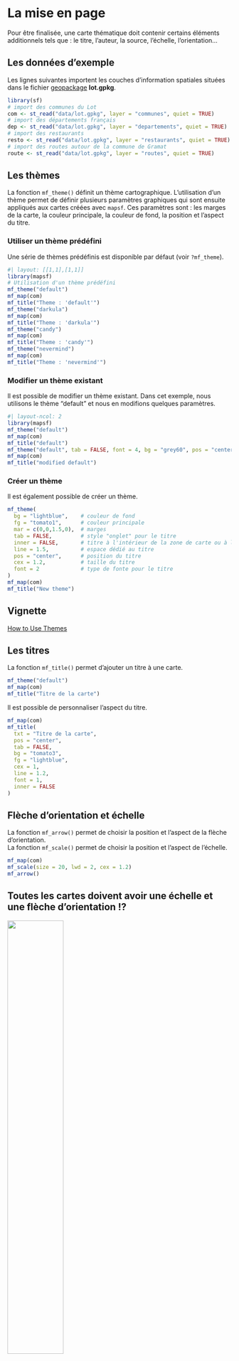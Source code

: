 # La mise en page 

Pour être finalisée, une carte thématique doit contenir certains éléments additionnels tels que : le titre, l'auteur, la source, l'échelle, l'orientation...


## Les données d'exemple

Les lignes suivantes importent les couches d'information spatiales situées dans le fichier [geopackage](https://www.geopackage.org/) **lot.gpkg**.

```r
library(sf)
# import des communes du Lot
com <- st_read("data/lot.gpkg", layer = "communes", quiet = TRUE)
# import des départements français
dep <- st_read("data/lot.gpkg", layer = "departements", quiet = TRUE)
# import des restaurants
resto <- st_read("data/lot.gpkg", layer = "restaurants", quiet = TRUE)
# import des routes autour de la commune de Gramat
route <- st_read("data/lot.gpkg", layer = "routes", quiet = TRUE)
```

## Les thèmes

La fonction `mf_theme()` définit un thème cartographique. L'utilisation d'un thème permet de définir plusieurs paramètres graphiques qui sont ensuite appliqués aux cartes créées avec `mapsf`. Ces paramètres sont : les marges de la carte, la couleur principale, la couleur de fond, la position et l'aspect du titre. 

### Utiliser un thème prédéfini

Une série de thèmes prédéfinis est disponible par défaut (voir `?mf_theme`).

```r
#| layout: [[1,1],[1,1]]
library(mapsf)
# Utilisation d'un thème prédéfini
mf_theme("default")
mf_map(com)
mf_title("Theme : 'default'")
mf_theme("darkula")
mf_map(com)
mf_title("Theme : 'darkula'")
mf_theme("candy")
mf_map(com)
mf_title("Theme : 'candy'")
mf_theme("nevermind")
mf_map(com)
mf_title("Theme : 'nevermind'")
```

### Modifier un thème existant

Il est possible de modifier un thème existant. Dans cet exemple, nous utilisons le thème "default" et nous en modifions quelques paramètres.

```r
#| layout-ncol: 2
library(mapsf)
mf_theme("default")
mf_map(com)
mf_title("default")
mf_theme("default", tab = FALSE, font = 4, bg = "grey60", pos = "center")
mf_map(com)
mf_title("modified default")
```

### Créer un thème
Il est également possible de créer un thème.

```r
mf_theme(
  bg = "lightblue",    # couleur de fond
  fg = "tomato1",      # couleur principale
  mar = c(0,0,1.5,0),  # marges
  tab = FALSE,         # style "onglet" pour le titre
  inner = FALSE,       # titre à l'intérieur de la zone de carte ou à l'extérieur
  line = 1.5,          # espace dédié au titre
  pos = "center",      # position du titre
  cex = 1.2,           # taille du titre
  font = 2             # type de fonte pour le titre
)
mf_map(com)
mf_title("New theme")
```


:::{.callout-note}
## Vignette
[How to Use Themes](https://riatelab.github.io/mapsf/articles/web_only/how_to_use_themes.html)
:::






## Les titres

La fonction `mf_title()` permet d'ajouter un titre à une carte.


```r
mf_theme("default")
mf_map(com)
mf_title("Titre de la carte")
```


Il est possible de personnaliser l'aspect du titre.

```r
mf_map(com)
mf_title(
  txt = "Titre de la carte", 
  pos = "center", 
  tab = FALSE, 
  bg = "tomato3", 
  fg = "lightblue", 
  cex = 1, 
  line = 1.2, 
  font = 1, 
  inner = FALSE
)
```





## Flèche d'orientation et échelle

La fonction `mf_arrow()` permet de choisir la position et l'aspect de la flèche d'orientation.  
La fonction `mf_scale()` permet de choisir la position et l'aspect de l'échelle.

```r
mf_map(com)
mf_scale(size = 20, lwd = 2, cex = 1.2)
mf_arrow()
```

:::{.callout-note}

## Toutes les cartes doivent avoir une échelle et une flèche d'orientation !?

::: {layout-ncol=2}

![](img/scale_.png){width="50%"}

![](img/north_.png)

:::

[Carnet Observable interactif](https://observablehq.com/@neocartocnrs/geoviz-scalebar?collection=@neocartocnrs/geoviz) de Nicolas Lambert

:::


## Crédits

La fonction `mf_credits()` permet d'afficher une ligne de crédits (sources, auteur...).
```r
mf_map(com)
mf_credits("Auteurs : TG & HP\nSources : IGN, 2018")
```


## Habillage complet

La fonction `mf_layout()` permet d'afficher tous ces éléments (titre, c.

```r
mf_map(com)
mf_layout(
  title = "Le Lot",
  credits = "Auteurs : TG & HP\nSources : IGN, 2018",
  arrow = TRUE, 
  scale = TRUE
)
```


## Annotations


```r
# Sélection d'une commune
cahors <- com[com$NOM_COM == "Cahors", ]
mf_map(com)
mf_annotation(
  x = cahors, 
  txt = "Cahors", 
  halo = TRUE, 
  cex = 1.5
)
```


## Étiquettes

La fonction `mf_label()` est dédiée à l'affichage d'étiquettes.

```r
# Selection des communes qui intersectent la 
# commune de Cahors
com_sel <- st_filter(com, com[com$NOM_COM == "Cahors", ])
mf_map(com_sel)
mf_label(
  x = com_sel,
  var = "NOM_COM",
  col= "black",
  halo = TRUE,
  overlap = FALSE, 
  lines = FALSE
)
mf_scale()
```

L'argument `halo = TRUE` permet d'afficher un léger halo autour des étiquettes et l'argument `overlap = FALSE` permet de créer des étiquettes ne se recouvrant pas.


## Les légendes

La fonction `mf_legend()` permet d'afficher des légendes. 

```r
mf_map(com)
mf_legend(
  type = "prop", 
  val = c(1000,500,200,10), 
  inches = .4, 
  title = "Population", 
  pos = "topleft"
)
mf_legend(
  type = "choro", 
  val = c(0,10,20,30,40),
  pal = "Greens", 
  pos = "bottomright", 
  val_rnd = 0
)
```


:::{.callout-note}
## Le package `maplegend`
La fonction `mf_legend()` s'appuie sur le package [`maplegend`](https://github.com/riatelab/maplegend)
:::

## Centrer la carte sur une région

La fonction `mf_map()` permet d'initialiser une carte en la centrant sur une objet spatial en choisissant un fond et des bordures transparantes. 

```r
mf_map(x = com_sel, col = NA, border = NA)
mf_map(com, add = TRUE)
mf_map(com_sel, col = NA, border = "red", lwd = 2, add = TRUE)
```




## Afficher plusieurs cartes sur la même figure

Il faut ici utiliser l'argument `mfrow` de la fonction `par()`. Le premier chiffre représente le nombre lignes et le deuxième le nombre de colonnes.  
Par exemple `par(mfrow = c(1, 2))` (1 ligne et 2 colonnes) permet d'afficher deux cartes côte à côte.


```r
#| fig-show: hold
#| fig-width: 7
#| fig-height: 3.5
#| message: false
# define the figure layout (1 row, 2 columns)
opar <- par(mfrow = c(1, 2))
# define theme
mf_theme("default", mar = c(0,0,1.2,0), tab = FALSE, pos = "center")
# first map
mf_map(com)
mf_map(com, "TER_F", "prop", 
       inches = .2,
       val_max = 4000, 
       leg_pos = "topleft", 
       leg_title = "N.")
mf_title("Tertiaire: Femmes")
# second map
mf_map(com)
mf_map(com, "TER_H", "prop",
       inches = .2,
       val_max = 4000, 
       leg_pos = NA)
mf_title("Hommes")
par(opar)
```

:::{.callout-note}
## Comparer des cartes de cercles proportionnels
Notons ici l'utilisation des arguments `inches` et `val_max` avec des valeurs identiques pour les deux carte. Cela rend possible les comparaisons entres les deux cartes.
:::

:::{.callout-note}
## Vignette
[How to Create Faceted Maps](https://riatelab.github.io/mapsf/articles/web_only/how_to_create_faceted_maps.html)
:::




## Export des cartes

`mf_export()` permet d'exporter des cartes en PNG ou en SVG.  
Le ratio hauteur/largeur de la carte correspondra au ratio hauteur/largeur d'un objet spatial.  
Si `width` est spécifié alors `height` est déduit du ratio hauteur/largeur de `x`, de la taille des marges de la figure et des dimensions du titre (du thème utilisé en somme).     
`mf_export()` peut aussi être utilisé pour ajouter de l'espace sur un ou plusieurs côté de la carte ou encore centrer la carte sur une zone particulière. 

:::{.callout-note}
**Toujours utiliser `add = TRUE` après un appel à `mf_export()` et ne pas oublier d'utiliser `dev.off()` pour finaliser l'export de la figure.** 
:::



```r
#création d'un thème personnel
mf_theme("candy", bg = "grey80")
mf_export(
  x = com, 
  filename = "img/com_default.png",
  width = 600
)
mf_map(com, add = TRUE)
mf_title("Le Lot")
dev.off()

```

![com_default.png](img/com_default.png)

L'emprise de cette carte est exactement celle de la région affichée.

Lors de l'export suivant nous ajoutons de l'espace sur la partie droite de la carte (50% de la largeur de `x`).


```r
mf_export(
  x = com, 
  filename = "img/com_expand.png",
  width = 600, 
  expandBB = c(0, 0, 0, .5)
)
mf_map(com, add = TRUE)
mf_title("Le Lot")
dev.off()
```

![com_expand.png](img/com_expand.png)

:::{.callout-note}
## Vignette
[How to Export Maps](https://riatelab.github.io/mapsf/articles/web_only/how_to_export_maps.html)
:::

## Ajouter une image sur une carte

Cela peut être utile pour ajouter un logo, un pictogramme. La fonction `readPNG()` 
du package `png` permet l'ajout d'images sur une figure.

```r
mf_theme("default", mar = c(0,0,0,0))
library(png)
# import de l'image
logo <- readPNG("img/Logo CG 46 - Bleu.png")
# dimension de l'image en unité de la carte
pp <- dim(logo)[2:1] * 20
# Définition d'un point d'encrage de l'image dans la figure, ici
# le coin supérieur gauche de la bounding box du département
xy <- st_bbox(com)[c(1,4)]
mf_map(com, col = "#D1914D", border = "white")
rasterImage(
  image   = logo,
  xleft   = xy[1],
  ybottom = xy[2] - pp[2],
  xright  = xy[1] + pp[1],
  ytop    = xy[2]
)
```


## Placer précisément un élément sur la carte

Dans plusieurs fonctions de `mapsf` il est possible de placer des éléments d'habillage de manière interactive avec la position *"interactive"*.

![](img/interactive.gif)

:::{.callout-note}
Plus généralement la fonction `locator()` permet de cliquer sur une figure et d'obtenir les coordonnées d'un point dans le système de coordonnées de la figure (de la carte). `locator()`peut être utilisée sur la plupart des graphiques (pas ceux produits avec `ggplot2`).
:::


## Ajouter un ombrage à une couche

La fonction `mf_shadow()` permet de créer une ombre à une couche de polygones. 
```r
mf_theme("default")
mf_shadow(com)
mf_map(com, add=TRUE)
```


## Création de cartons

La fonction `mf_inset_on()` permet de démarrer la création d'un carton.
Il faut ensuite "refermer" le carton avec `mf_inset_off()`.

```r
biars <- com[com$NOM_COM == "Biars-sur-Cère", ]
# affichage de toutes les communes
mf_map(com)
# affichage de la sélection de communes
mf_map(biars, col = "tomato4", border = "tomato1", 
       lwd = 2, add = TRUE)

# Démarrer le carton 
# en haut à gauche sur
# le ratio width/height de biars
# avec une largeur d'1/4 de la largeur de la figure
mf_inset_on(x = biars, pos = "topleft", cex = .25)
# couleur du fond
mf_theme(bg = "#f7f7f7")
# affichage de la commune cible
mf_map(biars, col = "tomato4", border = "tomato1")
# affichage des communes
mf_map(com, col = NA, add = TRUE)
# échelle
mf_scale(size = 1, pos = "bottomright")
# affichage d'un cadre
box()
# Fermer le carton
mf_inset_off()

# Ajouter titre et échelle
mf_title("Biars-sur-Cère")
mf_scale(10, pos = 'bottomright')
```



:::{.callout-note}
## Carton "carte du monde"
On peut facilement créer un carton avec la position d'un point sur une carte du monde en combinant les fonctions `mf_worldmap()` et `mf_inset_on(x = "worldmap", ...)` :

```r
mf_map(com)
mf_inset_on(x = "worldmap",cex = .3, pos = "topleft")
mf_worldmap(com)
mf_inset_off()
mf_title("Le Lot dans le Monde!")
```
:::

:::{.callout-note}
## Vignette
[How to Create Inset Maps](https://riatelab.github.io/mapsf/articles/web_only/how_to_create_inset_maps.html)
:::


<!-- ## Exercices -->

<!-- 1. Créez une carte représentant la population active travaillant dans l'industrie.  -->
<!-- 2. Ajoutez les éléments d'habillage indispensables. -->
<!-- 3. Utilisez un thème personnalisé. -->
<!-- 4. Ajoutez un carton de localisation du Lot -->
<!-- 5. Exportez la carte au format PNG avec 800 pixels de large.  -->
<!-- 6. Comment rendre la carte plus intelligible ? Allez-y ! -->


<!-- ```{r exoa, echo=TRUE, eval = TRUE} -->
<!-- library(mapsf) -->
<!-- # import des communes du Lot -->
<!-- com <- st_read("data/lot46.gpkg", layer = "commune", quiet = TRUE) -->
<!-- # import des départments français -->
<!-- dep <- st_read("data/lot46.gpkg", layer = "departement", quiet = TRUE) -->
<!-- # Nombre total d'actifs -->
<!-- com$ACT <- com$AGR_H + com$AGR_F + com$IND_H + com$IND_F + com$BTP_H + -->
<!--   com$BTP_F + com$TER_H + com$TER_F -->
<!-- # Nombre d'actifs dans l'industrie -->
<!-- com$IND <- com$IND_F + com$IND_H -->
<!-- # Part des actifs travaillant dans l'industrie -->
<!-- com$PART_ACT_IND <- 100 * com$IND / com$ACT -->

<!-- # Création d'un thème personnalisé -->
<!-- th <- mf_theme("green", mar = c(0,0,1.5,0), pos = "left") -->

<!-- # Cartographie du nombre total de travailleurs de l'industrie -->
<!-- mf_export(com, "img/n_ind.png", theme = th, -->
<!--           width = 800) -->
<!-- mf_map(x = com, border = "white", lwd = .2, add = T) -->
<!-- mf_map(x = dep, lwd = 1, col = NA, add = TRUE, lend = 0) -->
<!-- mf_map(x = com, var = "IND", type = "prop", -->
<!--        leg_title = "Nombre d'actifs\ntravaillant dans\nl'industrie") -->
<!-- mf_title("Répartition des actifs travaillant dans l'industrie - 2017") -->
<!-- mf_scale(5) -->
<!-- mf_arrow(pos = "topright") -->
<!-- # notez l'utilisation ici de paste0() qui permet de concatener des chaines -->
<!-- # de caractères et de \n qui permet d'aller à la ligne -->
<!-- mf_credits(paste0("Admin Express COG Carto 3.0, IGN - 2021 & ", -->
<!--                   "BD CARTO® 4.0, IGN - 2021 ; Recensements harmonisés - ", -->
<!--                   "Séries départementales et communales, INSEE - 2020\n", -->
<!--                   "Auteurs : T. Giraud & H. Pecout, 2022")) -->
<!-- dev.off() -->
<!-- ``` -->



<!-- ![](img/n_ind.png) -->
<!-- ```{r exob, echo=TRUE, eval = TRUE} -->
<!-- # Cartographie de la part des actifs travaillant dans l'industrie -->
<!-- ## Quelle est la forme de la distribution que nous voulons cartographier ? -->
<!-- hist(com$PART_ACT_IND) -->
<!-- boxplot(com$PART_ACT_IND, horizontal = TRUE) -->
<!-- summary(com$PART_ACT_IND) -->

<!-- #### > Seules 2 communes ont 100% de travailleurs dans l'industrie -->
<!-- #### Ces communes ont moins de 15 actifs -->
<!-- # Sélection des communes ayant plus de 15 actifs -->
<!-- com_sel <- com[com$ACT > 15, ] -->
<!-- ## Quelle est la forme de cette (nouvelle) distribution -->
<!-- hist(com_sel$PART_ACT_IND) -->
<!-- boxplot(com_sel$PART_ACT_IND, horizontal = TRUE) -->
<!-- summary(com_sel$PART_ACT_IND) -->

<!-- # Creation d'un vecteur contenant les limites de classes en -->
<!-- # utilisant la méthode des quantiles -->
<!-- bks <- mf_get_breaks(com_sel$PART_ACT_IND, nbreaks = 5, -->
<!--                      breaks = "quantile") -->
<!-- hist(com_sel$PART_ACT_IND, bks) -->


<!-- mf_export(com, "img/s_ind.png", theme = th, -->
<!--           width = 800) -->
<!-- # Cartographie -->
<!-- mf_map(x = com, -->
<!--        var = "PART_ACT_IND", -->
<!--        type = "choro", -->
<!--        breaks = bks,         # Utilisation des bornes de classes créées précédement -->
<!--        leg_val_rnd = 0,      # arrondir les valeurs dans la légende -->
<!--        pal = "Red-Yellow",   # Utilisation d'une palette de couleur -->
<!--        leg_title = "Part des actifs\ntravaillant dans\nl'industrie", -->
<!--        add = TRUE, -->
<!--        col_na = "grey", -->
<!--        leg_no_data = "Communes de moins de 15 actifs") # texte du no data dans la légende -->
<!-- mf_title("Répartition des actifs travaillant dans l'industrie - 2017") -->
<!-- mf_scale(5) -->
<!-- mf_arrow(pos = "topright") -->
<!-- mf_credits(paste0("Admin Express COG Carto 3.0, IGN - 2021 & ", -->
<!--                   "BD CARTO® 4.0, IGN - 2021 ; Recensements harmonisés - ", -->
<!--                   "Séries départementales et communales, INSEE - 2020\n", -->
<!--                   "Auteurs : T. Giraud & H. Pecout, 2022")) -->
<!-- dev.off() -->
<!-- ``` -->

<!-- ![](img/s_ind.png) -->

<!-- Nous allons maintenant combiner le nombre total d'actifs et la parts des travailleurs de l'industrie. -->
<!-- ```{r exoc, echo=TRUE, eval = TRUE} -->
<!-- mf_export(com, "img/c_ind.png", theme = th, -->
<!--           width = 800) -->
<!-- mf_map(x = com, border = "white", lwd = .2, add = T) -->
<!-- mf_map(x = dep, lwd = 1, col = NA, add = TRUE, lend = 0) -->
<!-- mf_map(com, c("ACT", "PART_ACT_IND"), "prop_choro", -->
<!--        breaks = bks, -->
<!--        pal = "Red-Yellow", -->
<!--        inches = .4, -->
<!--        border = "white", lwd = .7, -->
<!--        leg_val_rnd =  c(0,1), -->
<!--        leg_pos = c(538000,6442000, 538000, 6424000),  # ici les légendes sont positionnées manuellement -->
<!--        leg_title = c("Nombre d'actifs*", -->
<!--                      "Part des actifs\ndans l'industrie (en %)"), -->
<!--        col_na = "grey", -->
<!--        leg_no_data = "Communes de moins de 15 actifs") -->

<!-- # Ajout d'annotations -->
<!-- mf_annotation(x = com[com$NOM_COM=="Biars-sur-Cère",], -->
<!--               txt = "Andros", -->
<!--               col_arrow = th$fg, halo = T, cex = 1) -->
<!-- mf_annotation(x = com[com$NOM_COM=="Figeac",], -->
<!--               txt = "Industrie\naéronautique", -->
<!--               col_arrow = th$fg, pos = "bottomright", halo = T, cex = 1) -->
<!-- mf_annotation(x = com[com$NOM_COM=="Gramat",], -->
<!--               txt = "La Quercynoise (?)", -->
<!--               col_arrow = th$fg, pos = "topleft", s = 1, halo = T, -->
<!--               cex = 1) -->

<!-- mf_title("Répartition des actifs travaillant dans l'industrie - 2017") -->

<!-- # ajout d'un carton -> -->
<!-- mf_inset_on(fig = c(.8,0.98,0.1,0.3)) -->
<!-- mf_map(dep, lwd = .1) -->
<!-- mf_map(com, border = NA, add = T, col = th$fg) -->
<!-- box(col = th$fg, lwd = .5) -->
<!-- mf_inset_off() -->
<!-- # <- fin du carton -->
<!-- mf_scale(5) -->
<!-- mf_arrow("topright") -->
<!-- mf_credits(paste0("Admin Express COG Carto 3.0, IGN - 2021 & ", -->
<!--                   "BD CARTO® 4.0, IGN - 2021 ; Recensements harmonisés - ", -->
<!--                   "Séries départementales et communales, INSEE - 2020\n", -->
<!--                   "Auteurs : T. Giraud & H. Pecout, 2022")) -->
<!-- dev.off() -->

<!-- ``` -->

<!-- ![](img/c_ind.png) -->

